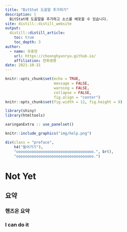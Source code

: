 ```yaml
---
title: "BitStat 도움말 추가하기"
description: |
  BitStat에 도움말을 추가하고 소스를 배포할 수 있습니다.
site: distill::distill_website
output:
  distill::distill_article:
    toc: true
    toc_depth: 3  
author:
  - name: 유충현 
    url: https://choonghyunryu.github.io/
    affiliation: 한화생명
date: 2021-10-31     
---
```


```r
knitr::opts_chunk$set(echo = TRUE, 
                      message = FALSE, 
                      warning = FALSE, 
                      collapse = FALSE,
                      fig.align = "center")
knitr::opts_chunk$set(fig.width = 12, fig.height = 9)

library(shiny)
library(htmltools)

xaringanExtra :: use_panelset()
```

```r
knitr::include_graphics("img/help.png")
```


```r
div(class = "preface", 
    h4("들어가기"),
    "ooooooooooooooooooooooooooooooooooo.", br(),
    "ooooooooooooooooooooooooooooooooooo.")
```

# Not Yet


## 요약 
### 핸즈온 요약

### I can do it
